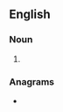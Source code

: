 ==English==

===Noun===
{{head|en|noun plural form}}

# {{plural of|teardrop|lang=en}}

===Anagrams===
* {{anagrams|en|a=adeoprrst|predators|rope darts}}